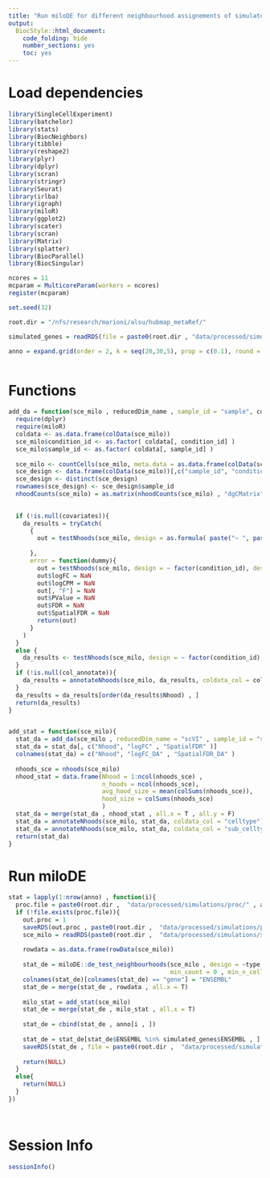 ```yaml
---
title: "Run miloDE for different neighbourhood assignements of simulated data."
output:
  BiocStyle::html_document:
    code_folding: hide
    number_sections: yes
    toc: yes  
---
```

# Load dependencies

```r


library(SingleCellExperiment)
library(batchelor)
library(stats)
library(BiocNeighbors)
library(tibble)
library(reshape2)
library(plyr)
library(dplyr)
library(scran)
library(stringr)
library(Seurat)
library(irlba)
library(igraph)
library(miloR)
library(ggplot2)
library(scater)
library(scran)
library(Matrix)
library(splatter)
library(BiocParallel)
library(BiocSingular)

ncores = 11
mcparam = MulticoreParam(workers = ncores)
register(mcparam)

set.seed(32)

root.dir = "/nfs/research/marioni/alsu/hubmap_metaRef/"

simulated_genes = readRDS(file = paste0(root.dir , "data/processed/simulations/simulated_genes.Rds"))

anno = expand.grid(order = 2, k = seq(20,30,5), prop = c(0.1), round = c(4:5))



```

# Functions

```r



add_da = function(sce_milo , reducedDim_name , sample_id = "sample", condition_id , col_annotate , covariates = NULL){
  require(dplyr)
  require(miloR)
  coldata <- as.data.frame(colData(sce_milo))
  sce_milo$condition_id <- as.factor( coldata[, condition_id] )
  sce_milo$sample_id <- as.factor( coldata[, sample_id] )
  
  sce_milo <- countCells(sce_milo, meta.data = as.data.frame(colData(sce_milo)), samples="sample_id")
  sce_design <- data.frame(colData(sce_milo))[,c("sample_id", "condition_id" , covariates)]
  sce_design <- distinct(sce_design)
  rownames(sce_design) <- sce_design$sample_id
  nhoodCounts(sce_milo) = as.matrix(nhoodCounts(sce_milo) , "dgCMatrix")
  

  if (!is.null(covariates)){
    da_results = tryCatch(
      {
        out = testNhoods(sce_milo, design = as.formula( paste("~ ", paste(covariates, collapse="+"),sep = "" , " + condition_id") ) , design.df = sce_design, fdr.weighting = "graph-overlap", reduced.dim = reducedDim_name)
        
      },
      error = function(dummy){
        out = testNhoods(sce_milo, design = ~ factor(condition_id), design.df = sce_design, fdr.weighting = "graph-overlap", reduced.dim = reducedDim_name)
        out$logFC = NaN
        out$logCPM = NaN
        out[, "F"] = NaN
        out$PValue = NaN
        out$FDR = NaN
        out$SpatialFDR = NaN
        return(out)
      }
    )
  }
  else {
    da_results <- testNhoods(sce_milo, design = ~ factor(condition_id), design.df = sce_design, fdr.weighting = "graph-overlap", reduced.dim = reducedDim_name)
  }
  if (!is.null(col_annotate)){
    da_results = annotateNhoods(sce_milo, da_results, coldata_col = col_annotate)
  }
  da_results = da_results[order(da_results$Nhood) , ]
  return(da_results)
}


add_stat = function(sce_milo){
  stat_da = add_da(sce_milo , reducedDim_name = "scVI" , sample_id = "sample", condition_id = "type", col_annotate = NULL)
  stat_da = stat_da[, c("Nhood", "logFC" , "SpatialFDR" )]
  colnames(stat_da) = c("Nhood", "logFC_DA" , "SpatialFDR_DA" )
  
  nhoods_sce = nhoods(sce_milo)
  nhood_stat = data.frame(Nhood = 1:ncol(nhoods_sce) , 
                          n_hoods = ncol(nhoods_sce),
                          avg_hood_size = mean(colSums(nhoods_sce)),
                          hood_size = colSums(nhoods_sce)
                          )
  stat_da = merge(stat_da , nhood_stat , all.x = T , all.y = F)
  stat_da = annotateNhoods(sce_milo, stat_da, coldata_col = "celltype")
  stat_da = annotateNhoods(sce_milo, stat_da, coldata_col = "sub_celltype")
  return(stat_da)
}


```

# Run miloDE

```r


stat = lapply(1:nrow(anno) , function(i){
  proc.file = paste0(root.dir ,  "data/processed/simulations/proc/" , anno$order[i] , "_k_" , anno$k[i] , "_round_" , anno$round[i], ".Rds")
  if (!file.exists(proc.file)){
    out.proc = 1
    saveRDS(out.proc , paste0(root.dir ,  "data/processed/simulations/proc/" , anno$order[i] , "_k_" , anno$k[i] , "_round_" , anno$round[i], ".Rds"))
    sce_milo = readRDS(paste0(root.dir ,  "data/processed/simulations/sce_milo/" ,"sce_order_", anno$order[i] , "_k_" , anno$k[i] , "_round_" , anno$round[i], ".Rds"))
  
    rowdata = as.data.frame(rowData(sce_milo))
  
    stat_de = miloDE::de_test_neighbourhoods(sce_milo , design = ~type , covariates = c("type") , 
                                             min_count = 0 , min_n_cells_per_sample = 1 , BPPARAM = mcparam)
    colnames(stat_de)[colnames(stat_de) == "gene"] = "ENSEMBL"
    stat_de = merge(stat_de , rowdata , all.x = T)
    
    milo_stat = add_stat(sce_milo)
    stat_de = merge(stat_de , milo_stat , all.x = T)
    
    stat_de = cbind(stat_de , anno[i , ])
    
    stat_de = stat_de[stat_de$ENSEMBL %in% simulated_genes$ENSEMBL , ]
    saveRDS(stat_de , file = paste0(root.dir ,  "data/processed/simulations/milo_de_selected/" ,"milo_de_order_", anno$order[i] , "_k_" , anno$k[i] , "_round_" , anno$round[i], ".Rds"))
    
    return(NULL)
  }
  else{
    return(NULL)
  }
})




```

# Session Info

```r
sessionInfo()
```
